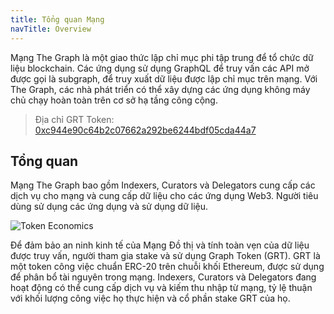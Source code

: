 ```yaml
---
title: Tổng quan Mạng
navTitle: Overview
---
```


Mạng The Graph là một giao thức lập chỉ mục phi tập trung để tổ chức dữ liệu blockchain. Các ứng dụng sử dụng GraphQL để truy vấn các API mở được gọi là subgraph, để truy xuất dữ liệu được lập chỉ mục trên mạng. Với The Graph, các nhà phát triển có thể xây dựng các ứng dụng không máy chủ chạy hoàn toàn trên cơ sở hạ tầng công cộng.

> Địa chỉ GRT Token: [0xc944e90c64b2c07662a292be6244bdf05cda44a7](https://etherscan.io/token/0xc944e90c64b2c07662a292be6244bdf05cda44a7)

## Tổng quan

Mạng The Graph bao gồm Indexers, Curators và Delegators cung cấp các dịch vụ cho mạng và cung cấp dữ liệu cho các ứng dụng Web3. Người tiêu dùng sử dụng các ứng dụng và sử dụng dữ liệu.

![Token Economics](/img/Network-roles@2x.png)

Để đảm bảo an ninh kinh tế của Mạng Đồ thị và tính toàn vẹn của dữ liệu được truy vấn, người tham gia stake và sử dụng Graph Token (GRT). GRT là một token công việc chuẩn ERC-20 trên chuỗi khối Ethereum, được sử dụng để phân bổ tài nguyên trong mạng. Indexers, Curators và Delegators đang hoạt động có thể cung cấp dịch vụ và kiếm thu nhập từ mạng, tỷ lệ thuận với khối lượng công việc họ thực hiện và cổ phần stake GRT của họ.

